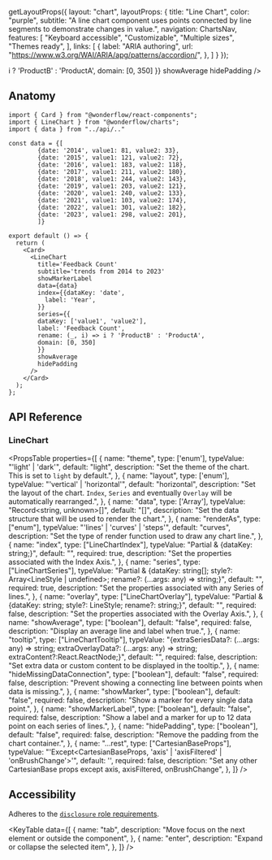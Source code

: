 
  getLayoutProps({
    layout: "chart",
    layoutProps: {
      title: "Line Chart",
      color: "purple",
      subtitle: "A line chart component uses points connected by line segments to demonstrate changes in value.",
      navigation: ChartsNav,
      features: [
        "Keyboard accessible",
        "Customizable",
        "Multiple sizes",
        "Themes ready",
      ],
      links: [
        {
          label: "ARIA authoring",
          url: "https://www.w3.org/WAI/ARIA/apg/patterns/accordion/",
        },
      ]
    }
  });

<Card bordered>
  <LineChart
      title='Feedback Count'
      subtitle='trends from 2014 to 2023'
      showMarkerLabel
      data={[
        {date: '2014', value1: 81, value2: 33},
        {date: '2015', value1: 121, value2: 72},
        {date: '2016', value1: 183, value2: 118},
        {date: '2017', value1: 211, value2: 180},
        {date: '2018', value1: 244, value2: 143},
        {date: '2019', value1: 203, value2: 121},
        {date: '2020', value1: 240, value2: 133},
        {date: '2021', value1: 103, value2: 174},
        {date: '2022', value1: 301, value2: 182},
        {date: '2023', value1: 298, value2: 201},
        ]}
      index={{dataKey: 'date',
        label: 'Year',
      }}
      series={{
        dataKey: ['value1', 'value2'],
        label: 'Feedback Count',
        rename: (_, i) => i ? 'ProductB' : 'ProductA',
        domain: [0, 350]
      }}
    showAverage
    hidePadding
    />
  </Card>


## Anatomy

```tsx lines="21-37"
import { Card } from "@wonderflow/react-components";
import { LineChart } from "@wonderflow/charts";
import { data } from "../api/.."

const data = {[
        {date: '2014', value1: 81, value2: 33},
        {date: '2015', value1: 121, value2: 72},
        {date: '2016', value1: 183, value2: 118},
        {date: '2017', value1: 211, value2: 180},
        {date: '2018', value1: 244, value2: 143},
        {date: '2019', value1: 203, value2: 121},
        {date: '2020', value1: 240, value2: 133},
        {date: '2021', value1: 103, value2: 174},
        {date: '2022', value1: 301, value2: 182},
        {date: '2023', value1: 298, value2: 201},
        ]}

export default () => {
  return (
    <Card>
      <LineChart
        title='Feedback Count'
        subtitle='trends from 2014 to 2023'
        showMarkerLabel
        data={data}
        index={{dataKey: 'date',
          label: 'Year',
        }}
        series={{
        dataKey: ['value1', 'value2'],
        label: 'Feedback Count',
        rename: (_, i) => i ? 'ProductB' : 'ProductA',
        domain: [0, 350]
        }}
        showAverage
        hidePadding
      />
    </Card>
  );
};
```

## API Reference

### LineChart

<PropsTable
  properties={[
    {
      name: "theme",
      type: ['enum'],
      typeValue: "'light' | 'dark'",
      default: "light",
      description: "Set the theme of the chart. This is set to `light` by default.",
    },
    {
      name: "layout",
      type: ['enum'],
      typeValue: "'vertical' | 'horizontal'",
      default: "horizontal",
      description: "Set the layout of the chart. `Index`, `Series` and eventually `Overlay` will be automatically rearranged.",
    },
    {
      name: "data",
      type: ['Array'],
      typeValue: "Record<string, unknown>[]",
      default: "[]",
      description: "Set the data structure that will be used to render the chart.",
    },
    {
      name: "renderAs",
      type: ["enum"],
      typeValue: "'lines' | 'curves' | 'steps'",
      default: "curves",
      description: "Set the type of render function used to draw any chart line.",
    },
    {
      name: "index",
      type: ["LineChartIndex"],
      typeValue: "Partial<AxisProps> & {dataKey: string;}",
      default: "",
      required: true,
      description: "Set the properties associated with the Index Axis.",
    },
    {
      name: "series",
      type: ["LineChartSeries"],
      typeValue: "Partial<AxisProps> & {dataKey: string[]; style?: Array<LineStyle | undefined>; rename?: (...args: any) => string;}",
      default: "",
      required: true,
      description: "Set the properties associated with any Series of lines.",
    },
    {
      name: "overlay",
      type: ["LineChartOverlay"],
      typeValue: "Partial<AxisProps> & {dataKey: string; style?: LineStyle; rename?: string;}",
      default: "",
      required: false,
      description: "Set the properties associated with the Overlay Axis.",
    },
    {
      name: "showAverage",
      type: ["boolean"],
      default: "false",
      required: false,
      description: "Display an average line and label when true.",
    },
    {
      name: "tooltip",
      type: ["LineChartTooltip"],
      typeValue: "{extraSeriesData?: (...args: any) => string; extraOverlayData?: (...args: any) => string; extraContent?:React.ReactNode;}",
      default: "",
      required: false,
      description: "Set extra data or custom content to be displayed in the tooltip.",
    },
    {
      name: "hideMissingDataConnection",
      type: ["boolean"],
      default: "false",
      required: false,
      description: "Prevent showing a connecting line between points when data is missing.",
    },
    {
      name: "showMarker",
      type: ["boolean"],
      default: "false",
      required: false,
      description: "Show a marker for every single data point.",
    },
    {
      name: "showMarkerLabel",
      type: ["boolean"],
      default: "false",
      required: false,
      description: "Show a label and a marker for up to 12 data point on each series of lines.",
    },
    {
      name: "hidePadding",
      type: ["boolean"],
      default: "false",
      required: false,
      description: "Remove the padding from the chart container.",
    },
    {
      name: "...rest",
      type: ["CartesianBaseProps"],
      typeValue: "'Except<CartesianBaseProps, 'axis' | 'axisFiltered' | 'onBrushChange'>'",
      default: '',
      required: false,
      description: "Set any other CartesianBase props except axis, axisFiltered, onBrushChange",
    },
  ]}
/>

## Accessibility

Adheres to the [`disclosure` role requirements](https://www.w3.org/TR/wai-aria-practices-1.2/#disclosure).

<KeyTable
  data={[
    {
      name: "tab",
      description: "Move focus on the next element or outside the component",
    },
    {
      name: "enter",
      description: "Expand or collapse the selected item",
    },
  ]}
/>
